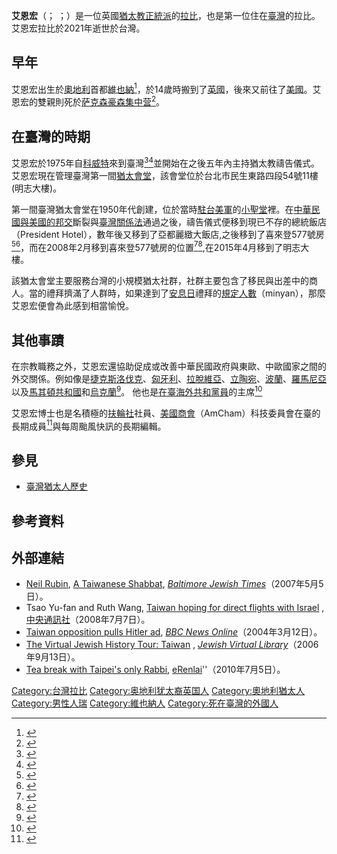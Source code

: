 {{Infobox Biography
| subject_name   = 艾恩宏 
| image_name     = 
| image_size     = 
| image_caption  = 
| date_of_birth  = {{birth date|1918|9|12}}
| place_of_birth = [[File:Flag_of_Austria-Hungary_1869-1918.svg|25px]] [[奧匈帝國|奧匈帝國]][[維也納|維也納]]
| date_of_death  = {{death date and age|2021|09|15|1918|9|12}}
| place_of_death = {{TWN}}[[台北市|台北市]][[臺大醫院|臺大醫院]]<ref>{{cite news|url=https://tw.appledaily.com/life/20210916/JRLJRMREDBAU3B45C2V33OZEJY/|date=2021-09-16|title=台灣立陶宛友好推手　猶太教精神領袖艾恩宏拉比逝世、享嵩壽103歲|work=蘋果日報}}</ref>
| occupation     = 住在[[臺灣|臺灣]]的[[猶太教正統派|猶太教正統派]][[拉比|拉比]]
}}

'''艾恩宏'''（{{lang-he|אפרים פרדיננד איינהורן}}； {{lang-en|Rabbi Dr. Ephraim Ferdinand Einhorn}}；{{bd|1918年||2021年||catIdx=Einhorn}}）是一位英國[[猶太教正統派|猶太教正統派]]的[[拉比|拉比]]，也是第一位住在[[臺灣|臺灣]]的拉比。艾恩宏拉比於2021年逝世於台灣。

==早年==
艾恩宏出生於[[奧地利|奧地利]]首都[[維也納|維也納]]<ref>{{cite web
|accessdate=2008-10-30
|title=Einhorn Coat of Arms / Einhorn Family Crest
|url=http://4crests.com/einhorn-coat-of-arms.html
|archive-date=2017-12-02
|archive-url=https://web.archive.org/web/20171202194834/http://www.4crests.com/einhorn-coat-of-arms.html
|dead-url=no
}}</ref>，於14歲時搬到了[[英國|英國]]，後來又前往了[[美國|美國]]。艾恩宏的雙親則死於[[萨克森豪森集中营|萨克森豪森集中营]]<ref>
{{cite news
 |accessdate=2008-10-30 
 |date=2006-04 
 |title=Taiwan Jewish Community 
 |url=http://jewishtimesasia.org/content/view/775/43 
 |work=Jewish Times Asia 
 |deadurl=yes 
 |archiveurl=https://web.archive.org/web/20080607071900/http://www.jewishtimesasia.org/content/view/775/43/ 
 |archivedate=2008-06-07 
}}</ref>。

==在臺灣的時期==
艾恩宏於1975年自[[科威特|科威特]]來到臺灣<ref>{{cite news
 |accessdate   = 2008-10-30
 |date         = 2007-09-30
 |first        = Larry
 |last         = Luxner
 |title        = Overshadowed by China, a few Jews hold on in Taiwan
 |url          = http://luxner.com/cgi-bin/view_article.cgi?articleID=1604
 |work         = Luxner News
 |archive-url  = https://web.archive.org/web/20160909195309/http://luxner.com/cgi-bin/view_article.cgi?articleID=1604
 |archive-date = 2016-09-09
 |dead-url     = yes
}}</ref><ref>
{{cite news 
 |accessdate=2008-10-30 
 |date=2007-10-11 
 |first=Jacob 
 |last=Berkman 
 |title=Overshadowed by China, a few Jews still hold on in Taiwan 
 |url=http://tnscolumbus.com/?option=com_content&task=view&id=2291 
 |work=[[The_New_Standard|The New Standard]] 
 |deadurl=yes 
 |archiveurl=https://archive.is/20141220164012/http://tnscolumbus.com/?option=com_content&task=view&id=2291 
 |archivedate=2014-12-20 
 }}</ref>並開始在之後五年內主持猶太教禱告儀式。艾恩宏現在管理臺灣第一間[[猶太會堂|猶太會堂]]，該會堂位於台北市民生東路四段54號11樓(明志大樓)。

第一間臺灣猶太會堂在1950年代創建，位於當時[[駐台美軍|駐台美軍]]的[[小聖堂|小聖堂]]裡。在[[台美關係|中華民國與美國的邦交]]斷裂與[[臺灣關係法|臺灣關係法]]通過之後，禱告儀式便移到現已不存的總統飯店（President Hotel），數年後又移到了亞都麗緻大飯店,之後移到了喜來登577號房<ref>{{cite news
|accessdate=2008-10-30
|date=2005-02-14
|first=Cody
|last=Yiu
|pages=2
|title=Taipei's Jewish
|url=http://taipeitimes.com/News/taiwan/archives/2005/02/14/2003223007
|work=[[Taipei_Times|Taipei Times]]
|archive-date=2018-01-08
|archive-url=https://web.archive.org/web/20180108175251/http://www.taipeitimes.com/News/taiwan/archives/2005/02/14/2003223007
|dead-url=yes
}}</ref><ref>{{cite news
|accessdate=2008-10-30
|date=2002-08-09
|first=Neil
|last=Steinberg
|url=http://jewishworldreview.com/0802/steinberg_down_home.asp
|title=A down-home davening in Taiwan
|work=[[Jewish_World_Review|Jewish World Review]]
|archive-date=2016-03-03
|archive-url=https://web.archive.org/web/20160303235922/http://jewishworldreview.com/0802/steinberg_down_home.asp
|dead-url=yes
}}</ref>，而在2008年2月移到喜來登577號房的位置<ref>
{{cite web
 |accessdate=2008-10-30 
 |date=2008-04-26 
 |title=Jews of Taiwan 
 |url=http://haruth.com/JewsTaiwan.html 
 |work=Haruth Leichter's Resource Page 
 |deadurl=yes 
 |archiveurl=https://web.archive.org/web/20080703210516/http://www.haruth.com/JewsTaiwan.html 
 |archivedate=2008-07-03 
}}</ref><ref>{{cite web
|accessdate=2008-10-30
|title=Taipei Jewish Services
|url=http://godaven.com/browseminyan.asp?City=Taipei
|work=Go Daven: The Worldwide Minyan Database
|archive-date=2011-01-20
|archive-url=https://web.archive.org/web/20110120215924/http://godaven.com/browseminyan.asp?City=Taipei
|dead-url=no
}}</ref>,在2015年4月移到了明志大樓。

該猶太會堂主要服務台灣的小規模猶太社群，社群主要包含了移民與出差中的商人。當{{link-en|聖潔日|High Holidays}}的禮拜擠滿了人群時，如果達到了[[安息日|安息日]]禮拜的[[規定人數|規定人數]]（minyan），那麼艾恩宏便會為此感到相當愉悅。

==其他事蹟==
在宗教職務之外，艾恩宏還協助促成或改善中華民國政府與東歐、中歐國家之間的外交關係。例如像是[[捷克斯洛伐克|捷克斯洛伐克]]、[[匈牙利|匈牙利]]、[[拉脫維亞|拉脫維亞]]、[[立陶宛|立陶宛]]、[[波蘭|波蘭]]、[[羅馬尼亞|羅馬尼亞]]以及[[馬其頓共和國|馬其頓共和國]]和[[烏克蘭|烏克蘭]]<ref>
{{cite news 
 |accessdate=2008-10-30 
 |date=2007-06-24 
 |title=How Taiwan's sole rabbi keeps the faith 
 |url=http://jpost.com/servlet/Satellite?cid=1182409621482&pagename=JPost/JPArticle/ShowFull 
 |work=[[Jerusalem_Post|Jerusalem Post]] 
 |archive-url=https://web.archive.org/web/20070929205838/http://www.jpost.com/servlet/Satellite?cid=1182409621482&pagename=JPost%2FJPArticle%2FShowFull 
 |archive-date=2007-09-29 
 |dead-url=yes 
 }}
</ref>。
他也是[[共和黨_(美國)|在臺海外共和黨員]]的主席<ref>
{{cite news
 |accessdate=2008-10-30 
 |author=曹宇帆 
 |date=2008-07-06 
 |title=駐以代表：上半年台灣赴以旅客成長1.18倍 
 |url=http://cna.com.tw/CNA/china/SearchDetail.aspx?strNewsID=200807060173&strType=RealTime 
 |work=[[中央通訊社|中央通訊社]] 
 |deadurl=yes 
 |archiveurl=https://web.archive.org/web/20120224034456/http://www2.cna.com.tw/CNA/china/SearchDetail.aspx?strNewsID=200807060173&strType=RealTime 
 |archivedate=2012-02-24 
}}</ref>

艾恩宏博士也是名積極的[[扶輪社|扶輪社]]社員、[[美國商會|美國商會]]（AmCham）科技委員會在臺的長期成員<ref>{{cite news
|accessdate=2008-10-30
|date=2008-02-28
|last=Brian
|first=Asmus
|url=http://chinapost.com.tw/taiwan/business/2008/02/28/144801/Smart-packaging.htm
|title=Smart packaging and RFID to be major forces in logistics
|archive-url=https://web.archive.org/web/20110719114924/http://chinapost.com.tw/taiwan/business/2008/02/28/144801/Smart-packaging.htm
|archive-date=2011-07-19
|dead-url=yes
}}</ref>與每周颱風快訊的長期編輯。

==參見==
* [[臺灣猶太人歷史|臺灣猶太人歷史]]

==參考資料==
{{reflist}}

== 外部連結 ==
* [[Neil_Rubin|Neil Rubin]], [https://web.archive.org/web/20081006070107/http://blogs.jewishtimes.com/index.php/jewishtimes/neilrubin_comments/a_taiwanese_shabbat A Taiwanese Shabbat], ''[[Baltimore_Jewish_Times|Baltimore Jewish Times]]''（2007年5月5日）。
* Tsao Yu-fan and Ruth Wang, [http://www.taiwanheadlines.gov.tw/ct.asp?xItem=126124&CtNode=39 Taiwan hoping for direct flights with Israel] {{Wayback|url=http://www.taiwanheadlines.gov.tw/ct.asp?xItem=126124&CtNode=39 |date=20160121031132 }}, [[中央通訊社|中央通訊社]]（2008年7月7日）。
* [http://news.bbc.co.uk/2/hi/asia-pacific/3504580.stm Taiwan opposition pulls Hitler ad], ''[[BBC_News_Online|BBC News Online]]''（2004年3月12日）。
* [https://jewishvirtuallibrary.org/jsource/vjw/taiwan.html The Virtual Jewish History Tour: Taiwan] {{Wayback|url=https://jewishvirtuallibrary.org/jsource/vjw/taiwan.html |date=20080906102535 }}, ''[[Jewish_Virtual_Library|Jewish Virtual Library]]''（2006年9月13日）。
* [http://www.erenlai.com/index.php?option=com_content&view=article&id=3718%3Atea-break-with-taipeis-only-rabbi&catid=673%3Aopinions-dreams-videos&Itemid=314&lang=en Tea break with Taipei's only Rabbi], [[eRenlai|eRenlai]]''（2010年7月5日）。

{{DEFAULTSORT:Einhorn, Ephraim}}
[[Category:台灣拉比|Category:台灣拉比]]
[[Category:奥地利犹太裔英国人|Category:奥地利犹太裔英国人]]
[[Category:奧地利猶太人|Category:奧地利猶太人]]
[[Category:男性人瑞|Category:男性人瑞]]
[[Category:維也納人|Category:維也納人]]
[[Category:死在臺灣的外國人|Category:死在臺灣的外國人]]